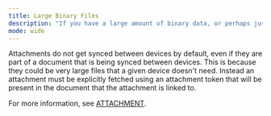 ```yaml
---
title: Large Binary Files
description: "If you have a large amount of binary data, or perhaps just a large file, that you want to sync between devices then instead of inserting this into a document as bytes you should make use of the attachments feature."
mode: wide
---
```

Attachments do not get synced between devices by default, even if they are part of a document that is being synced between devices. This is because they could be very large files that a given device doesn't need. Instead an attachment must be explicitly fetched using an attachment token that will be present in the document that the attachment is linked to.

For more information, see [ATTACHMENT](/best-practices/4Mugq3GOSbi46hjEECrQT#eGiCr0EVnAIJBuDBQSKAy).
